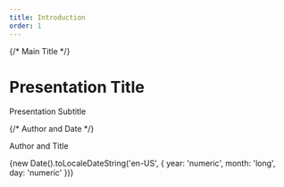 ```yaml
---
title: Introduction
order: 1
---
```


<div className="h-full flex flex-col justify-center items-center text-center relative">
  {/* Main Title */}
  <div className="mb-16">
    <h1 className="text-7xl md:text-8xl lg:text-9xl font-bold text-white mb-8 leading-tight">
      Presentation Title
    </h1>
    <div className="h-2 w-32 bg-blue-500 mx-auto mb-8"></div>
    <p className="text-2xl md:text-3xl text-gray-300 font-light mb-20">
      Presentation Subtitle
    </p>
  </div>

  {/* Author and Date */}
  <div className="absolute bottom-16 left-1/2 transform -translate-x-1/2">
    <div className="text-center">
      <p className="text-lg text-gray-400 mb-2">Author and Title</p>
      <p className="text-base text-gray-500">{new Date().toLocaleDateString('en-US', { 
        year: 'numeric', 
        month: 'long', 
        day: 'numeric' 
      })}</p>
    </div>
  </div>

</div>
